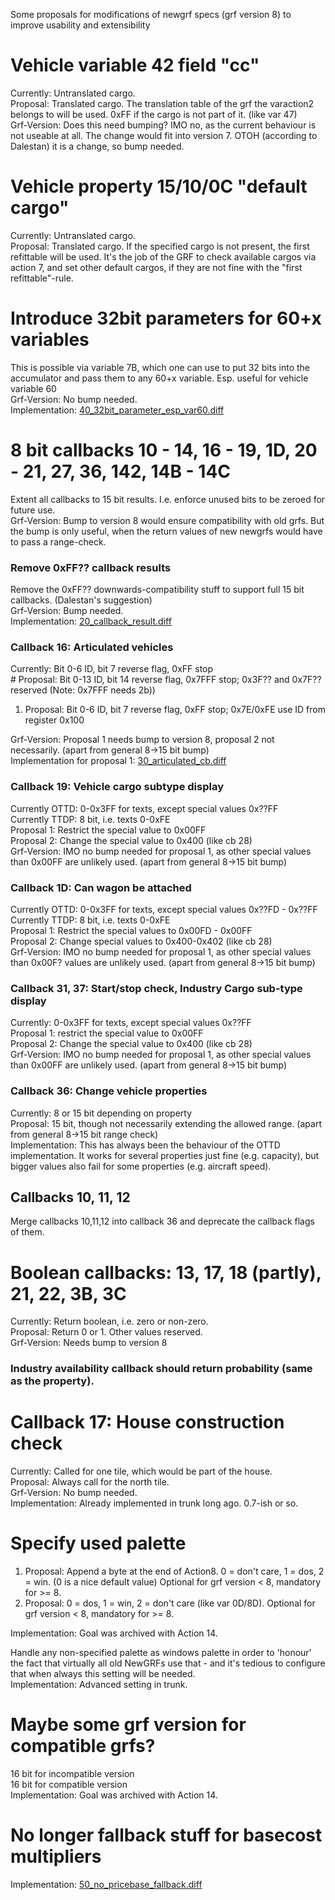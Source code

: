 Some proposals for modifications of newgrf specs (grf version 8) to improve usability and extensibility

=Vehicle variable 42 field "cc"=
Currently: Untranslated cargo.<br>
Proposal: Translated cargo. The translation table of the grf the varaction2 belongs to will be used. 0xFF if the cargo is not part of it. (like var 47)<br>
Grf-Version: Does this need bumping? IMO no, as the current behaviour is not useable at all. The change would fit into version 7. OTOH (according to Dalestan) it is a change, so bump needed.

=Vehicle property 15/10/0C "default cargo"=
Currently: Untranslated cargo.<br>
Proposal: Translated cargo. If the specified cargo is not present, the first refittable will be used. It's the job of the GRF to check available cargos via action 7, and set other default cargos, if they are not fine with the "first refittable"-rule.

=Introduce 32bit parameters for 60+x variables=
This is possible via variable 7B, which one can use to put 32 bits into the accumulator and pass them to any 60+x variable. Esp. useful for vehicle variable 60<br>
Grf-Version: No bump needed.<br>
Implementation: [http://devs.openttd.org/~frosch/diffs/grfv8/40_32bit_parameter_esp_var60.diff 40_32bit_parameter_esp_var60.diff]

=8 bit callbacks 10 - 14, 16 - 19, 1D, 20 - 21, 27, 36, 142, 14B - 14C=

Extent all callbacks to 15 bit results. I.e. enforce unused bits to be zeroed for future use.<br>
Grf-Version: Bump to version 8 would ensure compatibility with old grfs. But the bump is only useful, when the return values of new newgrfs would have to pass a range-check.

===Remove 0xFF?? callback results===
Remove the 0xFF?? downwards-compatibility stuff to support full 15 bit callbacks. (Dalestan's suggestion)<br>
Grf-Version: Bump needed.<br>
Implementation: [http://devs.openttd.org/~frosch/diffs/grfv8/20_callback_result.diff 20_callback_result.diff]

===Callback 16: Articulated vehicles===
Currently: Bit 0-6 ID, bit 7 reverse flag, 0xFF stop<br>
# Proposal: Bit 0-13 ID, bit 14 reverse flag, 0x7FFF stop; 0x3F?? and 0x7F?? reserved (Note: 0x7FFF needs 2b))
# Proposal: Bit 0-6 ID, bit 7 reverse flag, 0xFF stop; 0x7E/0xFE use ID from register 0x100
Grf-Version: Proposal 1 needs bump to version 8, proposal 2 not necessarily. (apart from general 8->15 bit bump)<br>
Implementation for proposal 1: [http://devs.openttd.org/~frosch/diffs/grfv8/30_articulated_cb.diff 30_articulated_cb.diff]

===Callback 19: Vehicle cargo subtype display===
Currently OTTD: 0-0x3FF for texts, except special values 0x??FF<br>
Currently TTDP: 8 bit, i.e. texts 0-0xFE<br>
Proposal 1: Restrict the special value to 0x00FF<br>
Proposal 2: Change the special value to 0x400 (like cb 28)<br>
Grf-Version: IMO no bump needed for proposal 1, as other special values than 0x00FF are unlikely used. (apart from general 8->15 bit bump)

===Callback 1D: Can wagon be attached===
Currently OTTD: 0-0x3FF for texts, except special values 0x??FD - 0x??FF<br>
Currently TTDP: 8 bit, i.e. texts 0-0xFE<br>
Proposal 1: Restrict the special values to 0x00FD - 0x00FF<br>
Proposal 2: Change special values to 0x400-0x402 (like cb 28)<br>
Grf-Version: IMO no bump needed for proposal 1, as other special values than 0x00F? values are unlikely used. (apart from general 8->15 bit bump)

===Callback 31, 37: Start/stop check, Industry Cargo sub-type display===
Currently: 0-0x3FF for texts, except special values 0x??FF<br>
Proposal 1: restrict the special value to 0x00FF<br>
Proposal 2: Change the special value to 0x400 (like cb 28)<br>
Grf-Version: IMO no bump needed for proposal 1, as other special values than 0x00FF are unlikely used. (apart from general 8->15 bit bump)

===Callback 36: Change vehicle properties===
Currently: 8 or 15 bit depending on property<br>
Proposal: 15 bit, though not necessarily extending the allowed range. (apart from general 8->15 bit range check)<br>
Implementation: This has always been the behaviour of the OTTD implementation. It works for several properties just fine (e.g. capacity), but bigger values also fail for some properties (e.g. aircraft speed).

==Callbacks 10, 11, 12==
Merge callbacks 10,11,12 into callback 36 and deprecate the callback flags of them.

=Boolean callbacks: 13, 17, 18 (partly), 21, 22, 3B, 3C=
Currently: Return boolean, i.e. zero or non-zero.<br>
Proposal: Return 0 or 1. Other values reserved.<br>
Grf-Version: Needs bump to version 8

===Industry availability callback should return probability (same as the property).===

= Callback 17: House construction check=
Currently: Called for one tile, which would be part of the house.<br>
Proposal: Always call for the north tile.<br>
Grf-Version: No bump needed.<br>
Implementation: Already implemented in trunk long ago. 0.7-ish or so.

= Specify used palette=
# Proposal: Append a byte at the end of Action8. 0 = don't care, 1 = dos, 2 = win. (0 is a nice default value) Optional for grf version < 8, mandatory for >= 8.
# Proposal: 0 = dos, 1 = win, 2 = don't care (like var 0D/8D). Optional for grf version < 8, mandatory for >= 8.
Implementation: Goal was archived with Action 14.

Handle any non-specified palette as windows palette in order to 'honour' the fact that virtually all old NewGRFs use that - and it's tedious to configure that when always this setting will be needed.<br>
Implementation: Advanced setting in trunk.

= Maybe some grf version for compatible grfs?=
16 bit for incompatible version<br>
16 bit for compatible version<br>
Implementation: Goal was archived with Action 14.

= No longer fallback stuff for basecost multipliers=
Implementation: [http://devs.openttd.org/~frosch/diffs/grfv8/50_no_pricebase_fallback.diff 50_no_pricebase_fallback.diff]